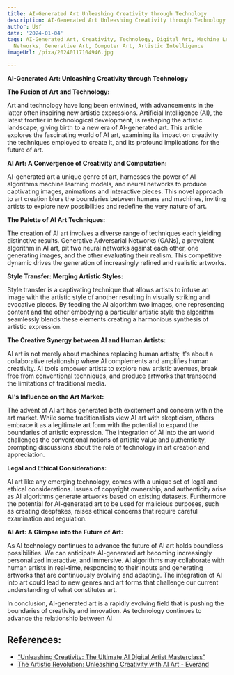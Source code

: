 ```yaml
---
title: AI-Generated Art Unleashing Creativity through Technology
description: AI-Generated Art Unleashing Creativity through Technology
author: Usf
date: '2024-01-04'
tags: AI-Generated Art, Creativity, Technology, Digital Art, Machine Learning, Neural
  Networks, Generative Art, Computer Art, Artistic Intelligence
imageUrl: /pixa/20240117104946.jpg

---
```

**AI-Generated Art:  Unleashing Creativity through Technology**

**The Fusion of Art and Technology:**

Art and technology have long been entwined, with advancements in the latter often inspiring new artistic expressions. Artificial  Intelligence  (AI), the latest frontier in technological development, is reshaping the  artistic landscape, giving birth to a new  era of AI-generated art. This article explores the fascinating world of  AI  art, examining its impact on creativity the techniques employed to create it, and its profound implications for the future of art.

**AI Art: A Convergence  of Creativity and Computation:**

AI-generated art  a  unique genre of art, harnesses the  power of AI algorithms machine learning models,  and neural networks to produce captivating images, animations and interactive pieces. This novel approach to art creation blurs the boundaries between humans and machines,  inviting  artists to explore new possibilities and redefine  the very nature of art.

**The Palette of AI Art Techniques:**

The creation of AI art involves a diverse range of techniques each yielding distinctive  results. Generative Adversarial Networks (GANs), a prevalent algorithm in AI art, pit two neural networks against each other, one generating images, and the other evaluating their  realism. This competitive dynamic drives the  generation of increasingly  refined and realistic artworks.

**Style Transfer: Merging Artistic  Styles:**

Style transfer is a captivating technique that allows  artists to  infuse an image  with  the artistic style of another resulting in  visually striking and evocative pieces.  By feeding the AI algorithm two images, one representing content and the other embodying a particular artistic style the  algorithm seamlessly blends  these  elements creating a harmonious synthesis of  artistic expression.

**The Creative Synergy between AI and Human Artists:**

AI art is not merely about machines replacing human artists; it's about a collaborative relationship where AI  complements and amplifies human creativity.  AI tools empower artists to explore new artistic avenues, break free from conventional techniques, and produce artworks that transcend the limitations of traditional media.

**AI's Influence on the Art Market:**

The advent of AI art has generated both excitement and concern within the art market. While some traditionalists view AI art with skepticism, others embrace it as a legitimate art form with the potential  to expand the boundaries of artistic expression. The integration  of AI into the art world challenges the conventional notions  of artistic value and authenticity, prompting discussions about  the  role of technology in art creation and  appreciation.

**Legal and Ethical Considerations:**

AI art like any emerging technology, comes with a unique set of  legal and ethical considerations. Issues of  copyright ownership, and authenticity arise  as AI algorithms  generate artworks based on existing datasets. Furthermore the  potential  for AI-generated art to be  used for malicious purposes, such as creating deepfakes, raises ethical concerns that require careful  examination and regulation.

**AI Art: A Glimpse into the Future of Art:**

As AI technology continues to advance the future of AI art holds boundless  possibilities. We can anticipate  AI-generated art becoming increasingly personalized interactive,  and immersive. AI algorithms may  collaborate with human artists in real-time, responding to their inputs and generating artworks that are continuously evolving and adapting. The integration of AI into art  could lead to new genres and art forms that  challenge our current understanding of what constitutes art.

In conclusion, AI-generated art is a rapidly evolving field that is pushing the boundaries of  creativity and innovation.  As technology continues to advance the relationship between AI

## References:
- [“Unleashing Creativity: The Ultimate AI Digital Artist Masterclass”](https://medium.com/@monizzgoncalves2/unleashing-creativity-the-ultimate-ai-digital-artist-masterclass-2572e3744477)
- [The Artistic Revolution: Unleashing Creativity with AI Art - Everand](https://www.everand.com/book/655946623/The-Artistic-Revolution-Unleashing-Creativity-with-AI-Art)
